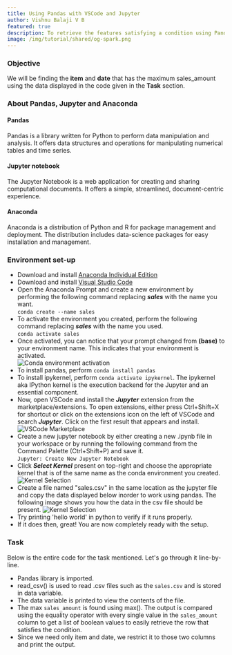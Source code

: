 ```yaml
---
title: Using Pandas with VSCode and Jupyter
author: Vishnu Balaji V B
featured: true
description: To retrieve the features satisfying a condition using Pandas.
image: /img/tutorial/shared/og-spark.png
---
```


### Objective

We will be finding the  **item** and **date** that has the maximum sales_amount using the data displayed in the code given in the __Task__ section.

### About Pandas, Jupyter and Anaconda

#### Pandas
Pandas is a library written for Python to perform data manipulation and analysis. It offers data structures and operations for manipulating numerical tables and time series.
#### Jupyter notebook
The Jupyter Notebook is a web application for creating and sharing computational documents. It offers a simple, streamlined, document-centric experience.
#### Anaconda
Anaconda is a distribution of Python and R for package management and deployment. The distribution includes data-science packages for easy installation and management.

### Environment set-up

- Download and install [Anaconda Individual Edition](https://www.anaconda.com/products/individual)
- Download and install [Visual Studio Code](https://code.visualstudio.com/)
- Open the Anaconda Prompt and create a new environment by performing the following command replacing *__sales__* with the name you want.<br/>`conda create --name sales`
- To activate the environment you created, perform the following command replacing *__sales__* with the name you used.<br/>
    `conda activate sales`
- Once activated, you can notice that your prompt changed from __(base)__ to your environment name. This indicates that your environment is activated.<br/>
![Conda environment activation](/img/tutorial/2022-01-25/conda-environment-activation.png)
- To install pandas, perform `conda install pandas`
- To install ipykernel, perform `conda activate ipykernel`. The ipykernel aka IPython kernel is the execution backend for the Jupyter and an essential component.
- Now, open VSCode and install the *__Jupyter__* extension from the marketplace/extensions. To open extensions, either press Ctrl+Shift+X for shortcut or click on the extensions icon on the left of VSCode and search *__Jupyter__*. Click on the first result that appears and install.<br/>
![VSCode Marketplace](/img/tutorial/2022-01-25/vscode-marketplace-jupyter.png)
- Create a new jupyter notebook by either creating a new .ipynb file in your workspace or by running the following command from the Command Palette (Ctrl+Shift+P) and save it.<br/>
    `Jupyter: Create New Jupyter Notebook`
- Click *__Select Kernel__* present on top-right and choose the appropriate kernel that is of the same name as the conda environment you created.
![Kernel Selection](/img/tutorial/2022-01-25/kernel-selection.png)
- Create a file named "sales.csv" in the same location as the jupyter file and copy the data displayed below inorder to work using pandas. The following image shows you how the data in the csv file should be present.
![Kernel Selection](/img/tutorial/2022-01-25/data-csv.png)
- Try printing 'hello world' in python to verify if it runs properly.
- If it does then, great! You are now completely ready with the setup.

### Task
Below is the entire code for the task mentioned. Let's go through it line-by-line.
<Gist id="3f790593fd3a45a4f0898c27572430c7" />

- Pandas library is imported.
- read_csv() is used to read .csv files such as the `sales.csv` and is stored in data variable.
- The data variable is printed to view the contents of the file.
- The max `sales_amount` is found using max(). The output is compared using the equality operator with every single value in the `sales_amount` column to get a list of boolean values to easily retrieve the row that satisfies the condition.
- Since we need only item and date, we restrict it to those two columns and print the output.